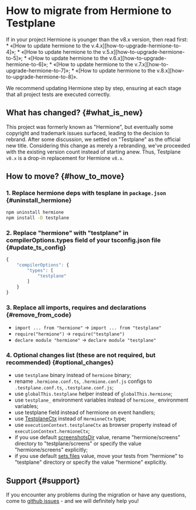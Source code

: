 
# How to migrate from Hermione to Testplane

<Admonition type="warning">
If in your project Hermione is younger than the v8.x version, then read first:
* «[How to update hermione to the v.4.x][how-to-upgrade-hermione-to-4]»;
* «[How to update hermione to the v.5.x][how-to-upgrade-hermione-to-5]»;
* «[How to update hermione to the v.6.x][how-to-upgrade-hermione-to-6]»;
* «[How to update hermione to the v.7.x][how-to-upgrade-hermione-to-7]»;
* «[How to update hermione to the v.8.x][how-to-upgrade-hermione-to-8]».

We recommend updating Hermione step by step, ensuring at each stage that all project tests are executed correctly.

</Admonition>

## What has changed? {#what_is_new}

This project was formerly known as "Hermione", but eventually some copyright and trademark issues surfaced, leading to the decision to rebrand. After some discussion, we settled on "Testplane" as the official new title. Considering this change as merely a rebranding, we've proceeded with the existing version count instead of starting anew. Thus, Testplane `v8.x` is a drop-in replacement for Hermione `v8.x`.

## How to move? {#how_to_move}

### 1. Replace hermione deps with tesplane in `package.json` {#uninstall_hermione}

```bash
npm uninstall hermione
npm install -D testplane
```

### 2. Replace "hermione" with "testplane" in compilerOptions.types field of your tsconfig.json file {#update_ts_config}

```javascript
{
    "compilerOptions": {
        "types": [
            "testplane"
        ]
    }
}
```

### 3. Replace all imports, requires and declarations {#remove_from_code}

-   `import ... from "hermione"` → `import ... from "testplane"`
-   `require("hermione")` → `require("testplane")`
-   `declare module "hermione"` → `declare module "testplane"`

### 4. Optional changes list (these are not required, but recommended) {#optional_changes}

-   use `testplane` binary instead of `hermione` binary;
-   rename `.hermione.conf.ts`, `.hermione.conf.js` configs to `.testplane.conf.ts`, `.testplane.conf.js`;
-   use `globalThis.testplane` helper instead of `globalThis.hermione`;
-   use `testplane_` environment variables instead of `hermione_` environment variables;
-   use testplane field instead of hermione on event handlers;
-   use [TestplaneCtx][tp-ctx] instead of `HermioneCtx` type;
-   use `executionContext.testplaneCtx` as browser property instead of `executionContext.hermioneCtx`;
-   if you use default [screenshotsDir][screenshotsdir] value, rename "hermione/screens" directory to "testplane/screens" or specify the value "hermione/screens" explicitly;
-   if you use default [sets.files][sets] value, move your tests from "hermione" to "testplane" directory or specify the value "hermione" explicitly.

## Support {#support}

If you encounter any problems during the migration or have any questions, come to [github issues][gh-issues] - and we will definitely help you!

[how-to-upgrade-hermione-to-4]: ../migrations/how-to-upgrade-hermione-to-4
[how-to-upgrade-hermione-to-5]: ../migrations/how-to-upgrade-hermione-to-5
[how-to-upgrade-hermione-to-6]: ../migrations/how-to-upgrade-hermione-to-6
[how-to-upgrade-hermione-to-7]: ../migrations/how-to-upgrade-hermione-to-7
[how-to-upgrade-hermione-to-8]: ../migrations/how-to-upgrade-hermione-to-8
[tp-ctx]: https://github.com/gemini-testing/testplane/blob/master/docs/typescript.md#testplanectx-typings
[screenshotsdir]: https://github.com/gemini-testing/testplane/blob/master/docs/config.md#https://github.com/gemini-testing/testplane/blob/master/docs/config.md#screenshotsdir
[sets]: https://github.com/gemini-testing/testplane/blob/master/docs/config.md#sets
[gh-issues]: https://github.com/gemini-testing/testplane/issues/
